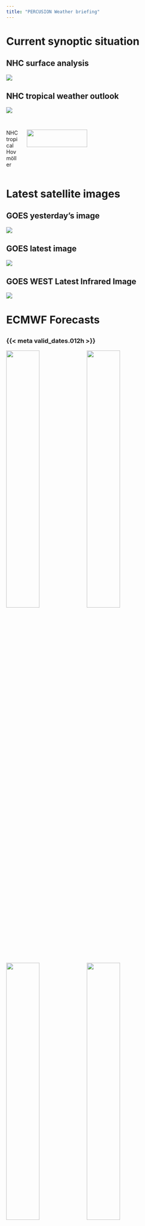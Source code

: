 ```yaml
---
title: "PERCUSION Weather briefing"
---
```


# Current synoptic situation
## NHC surface analysis
![]({{< meta plots.external_inst.nhc_surface_analysis_atlantic >}})

## NHC tropical weather outlook
![]({{< meta plots.external_inst.nhc_seven_days_outlook >}})

## 
:::: {.columns}
::: {.column width="7%"}
NHC tropical Hovmöller
:::
::: {.column width="93%"}
![]({{< meta plots.external_inst.nhc_hovmoller >}}){width="60%"}
:::
::::


# Latest satellite images
## GOES yesterday's image
![]({{< meta plots.external_inst.yesterdays_goes2go_image >}})

## GOES latest image
![]({{< meta plots.external_inst.latest_goes2go_image >}})

## GOES WEST Latest Infrared Image
![]({{< meta plots.external_inst.current_satellite_image_ir >}})

# ECMWF Forecasts

## 
### {{< meta valid_dates.012h >}}
::: {layout-nrow=2}
![]({{< meta plots.internal.iwv_itcz_edges.012h >}}){width=42%}
![]({{< meta plots.internal.sfc_winds.012h >}}){width=42%}
![]({{< meta plots.internal.cloud_top_height.012h >}}){width=42%}
![]({{< meta plots.internal.precip.012h >}}){width=42%}
:::

## 
### {{< meta valid_dates.036h >}}
::: {layout-nrow=2}
![]({{< meta plots.internal.iwv_itcz_edges.036h >}}){width=42%}
![]({{< meta plots.internal.sfc_winds.036h >}}){width=42%}
![]({{< meta plots.internal.cloud_top_height.036h >}}){width=42%}
![]({{< meta plots.internal.precip.036h >}}){width=42%}
:::

## 
### {{< meta valid_dates.060h >}}
::: {layout-nrow=2}
![]({{< meta plots.internal.iwv_itcz_edges.060h >}}){width=42%}
![]({{< meta plots.internal.sfc_winds.060h >}}){width=42%}
![]({{< meta plots.internal.cloud_top_height.060h >}}){width=42%}
![]({{< meta plots.internal.precip.060h >}}){width=42%}
:::

## 
### {{< meta valid_dates.084h >}}
::: {layout-nrow=2}
![]({{< meta plots.internal.iwv_itcz_edges.084h >}}){width=42%}
![]({{< meta plots.internal.sfc_winds.084h >}}){width=42%}
![]({{< meta plots.internal.cloud_top_height.084h >}}){width=42%}
![]({{< meta plots.internal.precip.084h >}}){width=42%}
:::

## 
### {{< meta valid_dates.108h >}}
::: {layout-nrow=2}
![]({{< meta plots.internal.iwv_itcz_edges.108h >}}){width=42%}
![]({{< meta plots.internal.sfc_winds.108h >}}){width=42%}
![]({{< meta plots.internal.cloud_top_height.108h >}}){width=42%}
![]({{< meta plots.internal.precip.108h >}}){width=42%}
:::

## 
### Ensemble forecasts of moist margins
::: {layout-nrow=2}
![{{< meta valid_dates.012h >}}]({{< meta plots.internal.iwv_itcz_edges_enfo.012h >}}){width=42%}
![{{< meta valid_dates.036h >}}]({{< meta plots.internal.iwv_itcz_edges_enfo.036h >}}){width=42%}
![{{< meta valid_dates.060h >}}]({{< meta plots.internal.iwv_itcz_edges_enfo.060h >}}){width=42%}
![{{< meta valid_dates.084h >}}]({{< meta plots.internal.iwv_itcz_edges_enfo.084h >}}){width=42%}
:::

# Saharan dust forecast
##
:::: {.columns}
::: {.column  width="93%"}
::: {layout-nrow=2}
![{{< meta valid_dates.012h >}}]({{< meta plots.external_lead.dust.012h >}}){width=75%}

![{{< meta valid_dates.036h >}}]({{< meta plots.external_lead.dust.036h >}}){width=75%}

![{{< meta valid_dates.060h >}}]({{< meta plots.external_lead.dust.060h >}}){width=75%}

![{{< meta valid_dates.084h >}}]({{< meta plots.external_lead.dust.084h >}}){width=75%}
:::
:::
::: {.column width="7%"}
![](dust_colorbar.png){width=100%}
:::
::::

##
:::: {.columns}
::: {.column width="30%"}
### Local forecast for {{< meta location >}}
:::
::: {.column width="70%"}
![]({{< meta plots.external_inst.ifs_meteogram >}}){width="61%"}
:::
::::

## Summary
Summary of the weather briefing.
